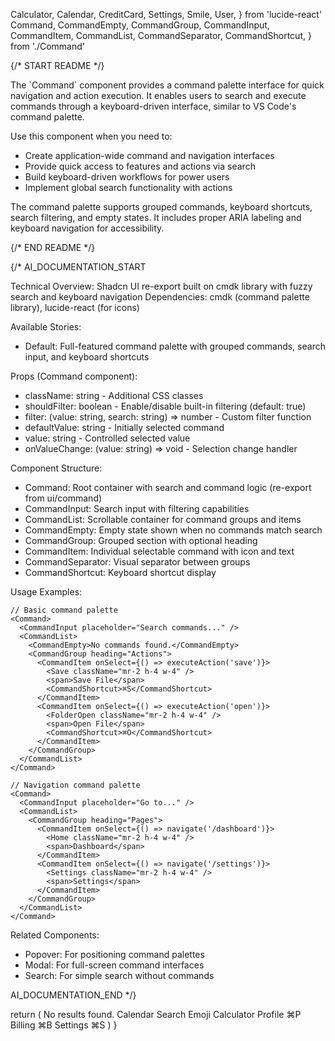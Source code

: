  Calculator,
  Calendar,
  CreditCard,
  Settings,
  Smile,
  User,
} from 'lucide-react'
  Command,
  CommandEmpty,
  CommandGroup,
  CommandInput,
  CommandItem,
  CommandList,
  CommandSeparator,
  CommandShortcut,
} from './Command'

{/* START README */}
<div className="prose prose-sm max-w-none">
The `Command` component provides a command palette interface for quick navigation and action execution. It enables users to search and execute commands through a keyboard-driven interface, similar to VS Code's command palette.

Use this component when you need to:

- Create application-wide command and navigation interfaces
- Provide quick access to features and actions via search
- Build keyboard-driven workflows for power users
- Implement global search functionality with actions

The command palette supports grouped commands, keyboard shortcuts, search filtering, and empty states. It includes proper ARIA labeling and keyboard navigation for accessibility.
</div>
{/* END README */}

{/*
AI_DOCUMENTATION_START

Technical Overview: Shadcn UI re-export built on cmdk library with fuzzy search and keyboard navigation
Dependencies: cmdk (command palette library), lucide-react (for icons)

Available Stories:

- Default: Full-featured command palette with grouped commands, search input, and keyboard shortcuts

Props (Command component):

- className: string - Additional CSS classes
- shouldFilter: boolean - Enable/disable built-in filtering (default: true)
- filter: (value: string, search: string) => number - Custom filter function
- defaultValue: string - Initially selected command
- value: string - Controlled selected value
- onValueChange: (value: string) => void - Selection change handler

Component Structure:

- Command: Root container with search and command logic (re-export from ui/command)
- CommandInput: Search input with filtering capabilities
- CommandList: Scrollable container for command groups and items
- CommandEmpty: Empty state shown when no commands match search
- CommandGroup: Grouped section with optional heading
- CommandItem: Individual selectable command with icon and text
- CommandSeparator: Visual separator between groups
- CommandShortcut: Keyboard shortcut display

Usage Examples:

```tsx
// Basic command palette
<Command>
  <CommandInput placeholder="Search commands..." />
  <CommandList>
    <CommandEmpty>No commands found.</CommandEmpty>
    <CommandGroup heading="Actions">
      <CommandItem onSelect={() => executeAction('save')}>
        <Save className="mr-2 h-4 w-4" />
        <span>Save File</span>
        <CommandShortcut>⌘S</CommandShortcut>
      </CommandItem>
      <CommandItem onSelect={() => executeAction('open')}>
        <FolderOpen className="mr-2 h-4 w-4" />
        <span>Open File</span>
        <CommandShortcut>⌘O</CommandShortcut>
      </CommandItem>
    </CommandGroup>
  </CommandList>
</Command>

// Navigation command palette
<Command>
  <CommandInput placeholder="Go to..." />
  <CommandList>
    <CommandGroup heading="Pages">
      <CommandItem onSelect={() => navigate('/dashboard')}>
        <Home className="mr-2 h-4 w-4" />
        <span>Dashboard</span>
      </CommandItem>
      <CommandItem onSelect={() => navigate('/settings')}>
        <Settings className="mr-2 h-4 w-4" />
        <span>Settings</span>
      </CommandItem>
    </CommandGroup>
  </CommandList>
</Command>
```

Related Components:

- Popover: For positioning command palettes
- Modal: For full-screen command interfaces
- Search: For simple search without commands

AI_DOCUMENTATION_END
*/}

  return (
    <Command className="rounded-lg border shadow-md md:min-w-[450px]">
      <CommandInput placeholder="Type a command or search..." />
      <CommandList>
        <CommandEmpty>No results found.</CommandEmpty>
        <CommandGroup heading="Suggestions">
          <CommandItem>
            <Calendar className="size-4" />
            <span>Calendar</span>
          </CommandItem>
          <CommandItem>
            <Smile className="size-4" />
            <span>Search Emoji</span>
          </CommandItem>
          <CommandItem disabled>
            <Calculator className="size-4" />
            <span>Calculator</span>
          </CommandItem>
        </CommandGroup>
        <CommandSeparator />
        <CommandGroup heading="Settings">
          <CommandItem>
            <User className="size-4" />
            <span>Profile</span>
            <CommandShortcut>⌘P</CommandShortcut>
          </CommandItem>
          <CommandItem>
            <CreditCard className="size-4" />
            <span>Billing</span>
            <CommandShortcut>⌘B</CommandShortcut>
          </CommandItem>
          <CommandItem>
            <Settings className="size-4" />
            <span>Settings</span>
            <CommandShortcut>⌘S</CommandShortcut>
          </CommandItem>
        </CommandGroup>
      </CommandList>
    </Command>
  )
}
